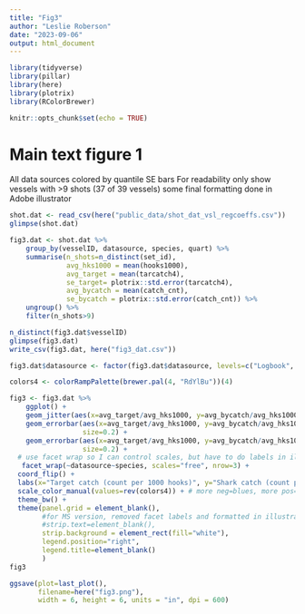 ```yaml
---
title: "Fig3"
author: "Leslie Roberson"
date: "2023-09-06"
output: html_document
---
```


```r

library(tidyverse)
library(pillar)
library(here)
library(plotrix)
library(RColorBrewer)

knitr::opts_chunk$set(echo = TRUE)
```

# Main text figure 1
All data sources
colored by quantile
SE bars
For readability only show vessels with >9 shots (37 of 39 vessels)
some final formatting done in Adobe illustrator

```r

shot.dat <- read_csv(here("public_data/shot_dat_vsl_regcoeffs.csv"))
glimpse(shot.dat)

fig3.dat <- shot.dat %>%
    group_by(vesselID, datasource, species, quart) %>%
    summarise(n_shots=n_distinct(set_id),
              avg_hks1000 = mean(hooks1000),
              avg_target = mean(tarcatch4),
              se_target= plotrix::std.error(tarcatch4),
              avg_bycatch = mean(catch_cnt),
              se_bycatch = plotrix::std.error(catch_cnt)) %>%
    ungroup() %>%
    filter(n_shots>9) 

n_distinct(fig3.dat$vesselID)
glimpse(fig3.dat)
write_csv(fig3.dat, here("fig3_dat.csv"))

fig3.dat$datasource <- factor(fig3.dat$datasource, levels=c("Logbook", "Observer", "EM"))

colors4 <- colorRampPalette(brewer.pal(4, "RdYlBu"))(4)

fig3 <- fig3.dat %>%
    ggplot() +
    geom_jitter(aes(x=avg_target/avg_hks1000, y=avg_bycatch/avg_hks1000, color=quart)) +
    geom_errorbar(aes(x=avg_target/avg_hks1000, y=avg_bycatch/avg_hks1000, ymin=avg_bycatch/avg_hks1000-se_bycatch/avg_hks1000, ymax=avg_bycatch/avg_hks1000+se_bycatch/avg_hks1000, color=quart),
                  size=0.2) +
    geom_errorbar(aes(x=avg_target/avg_hks1000, y=avg_bycatch/avg_hks1000, xmin=avg_target/avg_hks1000-se_target/avg_hks1000, xmax=avg_target/avg_hks1000+se_target/avg_hks1000, color=quart),
                  size=0.2) +
  # use facet wrap so I can control scales, but have to do labels in illustrator (won't do them as facet_grid does)
   facet_wrap(~datasource~species, scales="free", nrow=3) +
  coord_flip() +
  labs(x="Target catch (count per 1000 hooks)", y="Shark catch (count per 1000 hooks)", color="Vessel coefficient quantile") +
  scale_color_manual(values=rev(colors4)) + # more neg=blues, more pos=reds
  theme_bw() +
  theme(panel.grid = element_blank(),
        #for MS version, removed facet labels and formatted in illustrator
        #strip.text=element_blank(), 
        strip.background = element_rect(fill="white"),
        legend.position="right",
        legend.title=element_blank()
        ) 
fig3

ggsave(plot=last_plot(), 
       filename=here("fig3.png"),
       width = 6, height = 6, units = "in", dpi = 600)

```

